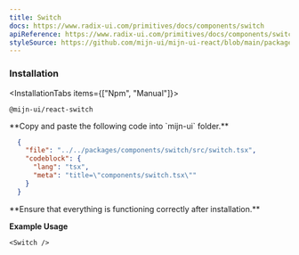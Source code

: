 ```yaml
---
title: Switch
docs: https://www.radix-ui.com/primitives/docs/components/switch
apiReference: https://www.radix-ui.com/primitives/docs/components/switch#api-reference
styleSource: https://github.com/mijn-ui/mijn-ui-react/blob/main/packages/theme/src/components/switch.ts
---
```



<ComponentPreview>
  <Switch />
</ComponentPreview>

### Installation

<InstallationTabs items={["Npm", "Manual"]}>
  <InstallationTabsContent value="Npm">
  ```package-install
  @mijn-ui/react-switch
  ```
  </InstallationTabsContent>
  <InstallationTabsContent value="Manual">
  <Steps>
  <Step>
  **Copy and paste the following code into `mijn-ui` folder.**

 
  ```json doc-gen:file
    {
      "file": "../../packages/components/switch/src/switch.tsx",
      "codeblock": {
        "lang": "tsx",
        "meta": "title=\"components/switch.tsx\""
      }
    }
  ```
  </Step>
  
  <Step>
  **Ensure that everything is functioning correctly after installation.**
  </Step>
</Steps>
</InstallationTabsContent>
</InstallationTabs>

**Example Usage**

```tsx
<Switch />
```

